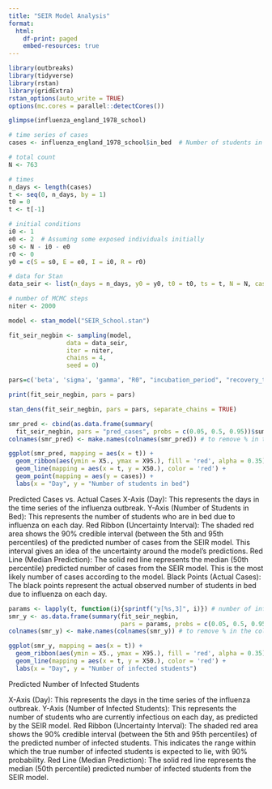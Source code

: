```yaml
---
title: "SEIR Model Analysis"
format: 
  html: 
    df-print: paged
    embed-resources: true
---
```

```r
library(outbreaks)
library(tidyverse)
library(rstan)
library(gridExtra)
rstan_options(auto_write = TRUE)
options(mc.cores = parallel::detectCores())
```

```r
glimpse(influenza_england_1978_school)
```

```r
# time series of cases
cases <- influenza_england_1978_school$in_bed  # Number of students in bed

# total count
N <- 763

# times
n_days <- length(cases)
t <- seq(0, n_days, by = 1)
t0 = 0 
t <- t[-1]

# initial conditions
i0 <- 1
e0 <- 2  # Assuming some exposed individuals initially
s0 <- N - i0 - e0
r0 <- 0
y0 = c(S = s0, E = e0, I = i0, R = r0)

# data for Stan
data_seir <- list(n_days = n_days, y0 = y0, t0 = t0, ts = t, N = N, cases = cases)

# number of MCMC steps
niter <- 2000
```


```r
model <- stan_model("SEIR_School.stan")
```

```r
fit_seir_negbin <- sampling(model,
                data = data_seir,
                iter = niter,
                chains = 4, 
                seed = 0)
```

```r
pars=c('beta', 'sigma', 'gamma', "R0", "incubation_period", "recovery_time")
```

```r
print(fit_seir_negbin, pars = pars)
```

```r
stan_dens(fit_seir_negbin, pars = pars, separate_chains = TRUE)
```

```r
smr_pred <- cbind(as.data.frame(summary(
  fit_seir_negbin, pars = "pred_cases", probs = c(0.05, 0.5, 0.95))$summary), t, cases)
colnames(smr_pred) <- make.names(colnames(smr_pred)) # to remove % in the col names

ggplot(smr_pred, mapping = aes(x = t)) +
  geom_ribbon(aes(ymin = X5., ymax = X95.), fill = 'red', alpha = 0.35) +
  geom_line(mapping = aes(x = t, y = X50.), color = 'red') + 
  geom_point(mapping = aes(y = cases)) +
  labs(x = "Day", y = "Number of students in bed")
```
Predicted Cases vs. Actual Cases
X-Axis (Day): This represents the days in the time series of the influenza outbreak.
Y-Axis (Number of Students in Bed): This represents the number of students who are in bed due to influenza on each day.
Red Ribbon (Uncertainty Interval): The shaded red area shows the 90% credible interval (between the 5th and 95th percentiles) of the predicted number of cases from the SEIR model. This interval gives an idea of the uncertainty around the model's predictions.
Red Line (Median Prediction): The solid red line represents the median (50th percentile) predicted number of cases from the SEIR model. This is the most likely number of cases according to the model.
Black Points (Actual Cases): The black points represent the actual observed number of students in bed due to influenza on each day.
```r
params <- lapply(t, function(i){sprintf("y[%s,3]", i)}) # number of infected for each day
smr_y <- as.data.frame(summary(fit_seir_negbin, 
                               pars = params, probs = c(0.05, 0.5, 0.95))$summary)
colnames(smr_y) <- make.names(colnames(smr_y)) # to remove % in the col names

ggplot(smr_y, mapping = aes(x = t)) +
  geom_ribbon(aes(ymin = X5., ymax = X95.), fill = 'red', alpha = 0.35) +
  geom_line(mapping = aes(x = t, y = X50.), color = 'red') + 
  labs(x = "Day", y = "Number of infected students")
```
Predicted Number of Infected Students

X-Axis (Day): This represents the days in the time series of the influenza outbreak.
Y-Axis (Number of Infected Students): This represents the number of students who are currently infectious on each day, as predicted by the SEIR model.
Red Ribbon (Uncertainty Interval): The shaded red area shows the 90% credible interval (between the 5th and 95th percentiles) of the predicted number of infected students. This indicates the range within which the true number of infected students is expected to lie, with 90% probability.
Red Line (Median Prediction): The solid red line represents the median (50th percentile) predicted number of infected students from the SEIR model.
